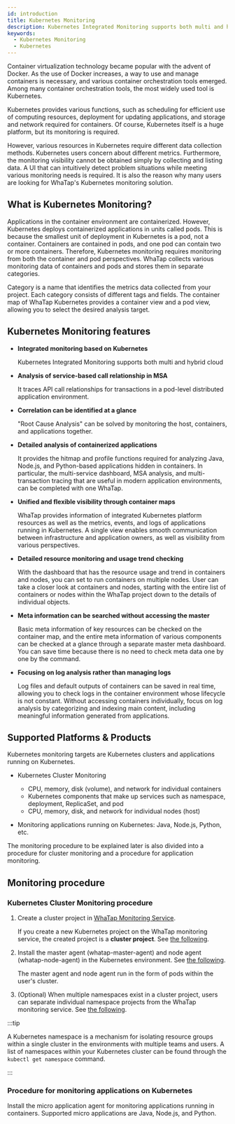 ```yaml
---
id: introduction
title: Kubernetes Monitoring
description: Kubernetes Integrated Monitoring supports both multi and hybrid cloud
keywords:
  - Kubernetes Monitoring
  - Kubernetes
---
```


Container virtualization technology became popular with the advent of Docker. As the use of Docker increases, a way to use and manage containers is necessary, and various container orchestration tools emerged. Among many container orchestration tools, the most widely used tool is Kubernetes.

Kubernetes provides various functions, such as scheduling for efficient use of computing resources, deployment for updating applications, and storage and network required for containers. Of course, Kubernetes itself is a huge platform, but its monitoring is required.

However, various resources in Kubernetes require different data collection methods. Kubernetes users concern about different metrics. Furthermore, the monitoring visibility cannot be obtained simply by collecting and listing data. A UI that can intuitively detect problem situations while meeting various monitoring needs is required. It is also the reason why many users are looking for WhaTap's Kubernetes monitoring solution.

<Videos url="https://img.whatap.io/23/11/06/022318en_kubernetes_.mp4" />

## What is Kubernetes Monitoring?

Applications in the container environment are containerized. However, Kubernetes deploys containerized applications in units called pods. This is because the smallest unit of deployment in Kubernetes is a pod, not a container. Containers are contained in pods, and one pod can contain two or more containers. Therefore, Kubernetes monitoring requires monitoring from both the container and pod perspectives. WhaTap collects various monitoring data of containers and pods and stores them in separate categories.

Category is a name that identifies the metrics data collected from your project. Each category consists of different tags and fields. The container map of WhaTap Kubernetes provides a container view and a pod view, allowing you to select the desired analysis target.

## Kubernetes Monitoring features

- **Integrated monitoring based on Kubernetes**

  Kubernetes Integrated Monitoring supports both multi and hybrid cloud

- **Analysis of service-based call relationship in MSA**

  It traces API call relationships for transactions in a pod-level distributed application environment.

- **Correlation can be identified at a glance**

  "Root Cause Analysis" can be solved by monitoring the host, containers, and applications together.

- **Detailed analysis of containerized applications**

  It provides the hitmap and profile functions required for analyzing Java, Node.js, and Python-based applications hidden in containers. In particular, the multi-service dashboard, MSA analysis, and multi-transaction tracing that are useful in modern application environments, can be completed with one WhaTap.

- **Unified and flexible visibility through container maps**

  WhaTap provides information of integrated Kubernetes platform resources as well as the metrics, events, and logs of applications running in Kubernetes. A single view enables smooth communication between infrastructure and application owners, as well as visibility from various perspectives.

- **Detailed resource monitoring and usage trend checking**

  With the dashboard that has the resource usage and trend in containers and nodes, you can set to run containers on multiple nodes. User can take a closer look at containers and nodes, starting with the entire list of containers or nodes within the WhaTap project down to the details of individual objects.

- **Meta information can be searched without accessing the master**

  Basic meta information of key resources can be checked on the container map, and the entire meta information of various components can be checked at a glance through a separate master meta dashboard. You can save time because there is no need to check meta data one by one by the command.

- **Focusing on log analysis rather than managing logs**

  Log files and default outputs of containers can be saved in real time, allowing you to check logs in the container environment whose lifecycle is not constant. Without accessing containers individually, focus on log analysis by categorizing and indexing main content, including meaningful information generated from applications.

## Supported Platforms & Products

Kubernetes monitoring targets are Kubernetes clusters and applications running on Kubernetes.

- Kubernetes Cluster Monitoring

  - CPU, memory, disk (volume), and network for individual containers
  - Kubernetes components that make up services such as namespace, deployment, ReplicaSet, and pod
  - CPU, memory, disk, and network for individual nodes (host)

- Monitoring applications running on Kubernetes: Java, Node.js, Python, etc.

The monitoring procedure to be explained later is also divided into a procedure for cluster monitoring and a procedure for application monitoring.

## Monitoring procedure

### Kubernetes Cluster Monitoring procedure

1. Create a cluster project in [WhaTap Monitoring Service](https://service.whatap.io).

   If you create a new Kubernetes project on the WhaTap monitoring service, the created project is a **cluster project**. See [the following](install#create-project).

2. Install the master agent (whatap-master-agent) and node agent (whatap-node-agent) in the Kubernetes environment. See [the following](install-master-node-agent).

   The master agent and node agent run in the form of pods within the user's cluster.

3. (Optional) When multiple namespaces exist in a cluster project, users can separate individual namespace projects from the WhaTap monitoring service. See [the following](create-name-space-project).

:::tip

A Kubernetes namespace is a mechanism for isolating resource groups within a single cluster in the environments with multiple teams and users. A list of namespaces within your Kubernetes cluster can be found through the `kubectl get namespace` command.

:::

### Procedure for monitoring applications on Kubernetes

Install the micro application agent for monitoring applications running in containers. Supported micro applications are Java, Node.js, and Python.
